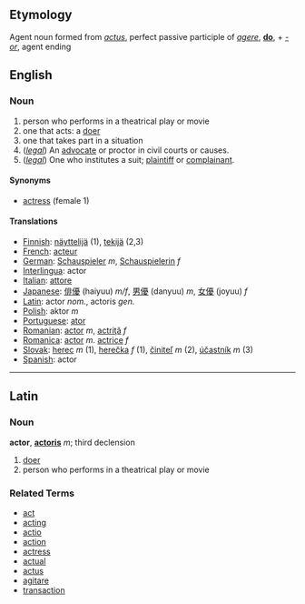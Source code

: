 ==Etymology==
Agent noun formed from ''[[actus]]'', perfect passive participle of ''[[agere]]'', '''[[do]]''', + ''[[-or]]'', agent ending

==English==
=== Noun ===
# person who performs in a theatrical play or movie
# one that acts: a [[doer]]
# one that takes part in a situation
#(''[[legal]]'') An [[advocate]] or proctor in civil courts or causes.
#(''[[legal]]'') One who institutes a suit; [[plaintiff]] or [[complainant]].

==== Synonyms ====
*[[actress]] (female 1)

==== Translations ====
*[[Finnish]]: [[näyttelijä]] (1), [[tekijä]] (2,3)
*[[French]]: [[acteur]]
*[[German]]: [[Schauspieler]] ''m'', [[Schauspielerin]] ''f''
*[[Interlingua]]: actor
*[[Italian]]: [[attore]]
*[[Japanese]]: [[俳優]] (haiyuu) ''m/f'', [[男優]] (danyuu) ''m'', [[女優]] (joyuu) ''f''
*[[Latin]]: actor ''nom.'', actoris ''gen.''
*[[Polish]]: aktor ''m''
*[[Portuguese]]: [[ator]]
*[[Romanian]]: [[actor]] ''m'', [[actriţă]] ''f''
*[[Romanica]]: [[actor]] ''m''. [[actrice]] ''f''
*[[Slovak]]: [[herec]] ''m'' (1), [[herečka]] ''f'' (1), [[činiteľ]] ''m'' (2), [[účastník]] ''m'' (3)
*[[Spanish]]: actor

----

==Latin==
===Noun===
'''actor''', '''[[actoris]]''' ''m''; third declension

# [[doer]]
# person who performs in a theatrical play or movie

===Related Terms===
*[[act]]
*[[acting]]
*[[actio]]
*[[action]]
*[[actress]]
*[[actual]]
*[[actus]]
*[[agitare]]
*[[transaction]]